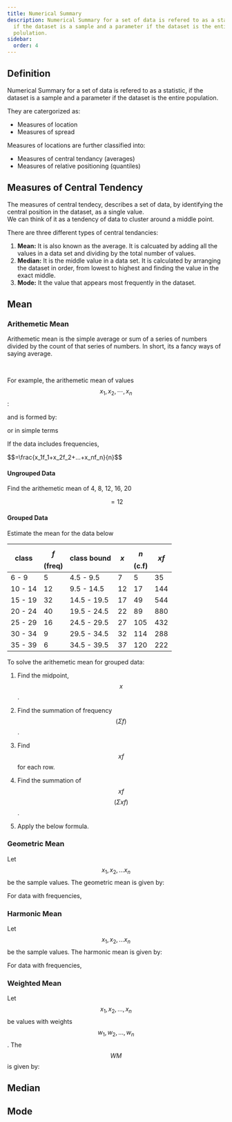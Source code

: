 ```yaml
---
title: Numerical Summary
description: Numerical Summary for a set of data is refered to as a statistic
  if the dataset is a sample and a parameter if the dataset is the entire
  polulation.
sidebar:
  order: 4
---
```



## Definition

Numerical Summary for a set of data is refered to as a statistic, if the dataset
is a sample and a parameter if the dataset is the entire population.

They are catergorized as:
- Measures of location 
- Measures of spread

Measures of locations are further classified into:
- Measures of central tendancy (averages)
- Measures of relative positioning (quantiles)

## Measures of Central Tendency

The measures of central tendecy, describes a set of data, by identifying the central
position in the dataset, as a single value. <br />
We can think of it as a tendency of data to cluster around a middle point.

There are three different types of central tendancies:

1. **Mean:** It is also known as the average. It is calcuated by adding all the values
in a data set and dividing by the total number of values.
2. **Median:** It is the middle value in a data set. It is calculated by arranging
the dataset in order, from lowest to highest and finding the value in the exact
middle.
3. **Mode:** It the value that appears most frequently in the dataset. 

## Mean

### Arithemetic Mean

Arithemetic mean is the simple average or sum of a series of numbers divided by
the count of that series of numbers. In short, its a fancy ways of saying average.

<SimpleLatex formula="=\frac{\text{sum of all numbers}}{\text{total number of numbers}}" />
<br />

For example, the arithemetic mean of values $$x_1, x_2, \cdots, x_n$$:

<SimpleLatex formula = "{\displaystyle = \frac{x_1 + x_2 + \cdots + x_n}{n}}" />

and is formed by:

<SimpleLatex 
  formula= "{
    \displaystyle
    \bar{x}=\sum _{i=1}^{n} \frac{Xi}{n} 
  }"
/>

or in simple terms 

<SimpleLatex formula="{\displaystyle =\frac{\sum x}{n}}" />

If the data includes frequencies,

<div class="text-3xl">$$=\frac{x_1f_1+x_2f_2+...+x_nf_n}{n}$$</div>

<SimpleLatex formula="{\displaystyle=\frac{\sum fx}{\sum f}}" />

#### Ungrouped Data

Find the arithemetic mean of 4, 8, 12, 16, 20

<SimpleLatex formula="\bar{x}=\frac{\Sigma x}{n}" />

<SimpleLatex formula="=\frac{4+8+12+16+20}{5}" />

<SimpleLatex formula="=\frac{60}{5}" />

$$=12$$

#### Grouped Data

Estimate the mean for the data below

| class | $$f$$ (freq) | class bound | $$x$$ | $$n$$ (c.f)| $$xf$$ |
|-------|------|------------- |----------|-----|----|
| 6 - 9   | 5  | 4.5 - 9.5    | 7   | 5 | 35 |
| 10 - 14 | 12 | 9.5 - 14.5   | 12  | 17| 144 |
| 15 - 19 | 32 | 14.5 - 19.5  | 17  |49 | 544 |
| 20 - 24 | 40 | 19.5 - 24.5  | 22  |89 | 880 |
| 25 - 29 | 16 | 24.5 - 29.5  | 27  |105| 432 |
| 30 - 34 | 9  | 29.5 - 34.5  | 32  |114| 288 |
| 35 - 39 | 6  | 34.5 - 39.5  | 37  |120| 222 |

To solve the arithemetic mean for grouped data:

<Steps>
  
  1. Find the midpoint, $$x$$.

  2. Find the summation of frequency $$(\Sigma f)$$.

  3. Find $$xf$$ for each row.

  4. Find the summation of $$xf$$ $$(\Sigma xf)$$.

  5. Apply the below formula.

</Steps>

<SimpleLatex formula="{\displaystyle \bar{x}=\frac{\sum fx}{\sum f}=\frac{2545}{120}=21.21}" />

### Geometric Mean

Let $$x_1,x_2, ... x_n$$ be the sample values. The geometric mean is given by:

<SimpleLatex formula="GM=\sqrt[n]{x_1*x_2, ... x_3}"/>

For data with frequencies,

<SimpleLatex formula="GM=\sqrt[n]{x_1^{f1}*x_2^{f2}* ... * x_3^{f3}}"/>


### Harmonic Mean

Let $$x_1,x_2, ... x_n$$ be the sample values. The harmonic mean is given by:

<SimpleLatex formula="HM=\frac{n}{\frac{1}{x_1}+\frac{1}{x_2}+...+\frac{1}{x_n}}"/>

For data with frequencies,

<SimpleLatex formula="HM=\frac{n}{\frac{f_1}{x_1}+\frac{f_2}{x_2}+...+\frac{f_n}{x_n}}"/>

### Weighted Mean

Let $$x_1,x_2, ... ,x_n$$ be values with weights $$w_1,w_2, ... , w_n$$. The $$WM$$
is given by:

<SimpleLatex formula="WM=\frac{x_1w_1+x_2w_2+...+x_nw_n}{w_1+ w_2+ ... + w_n}"/>

## Median



## Mode








